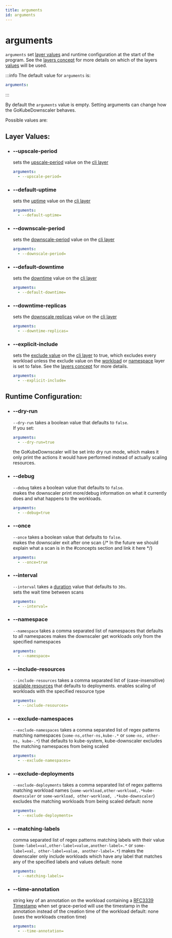 ```yaml
---
title: arguments
id: arguments
---
```


# arguments

`arguments` set [layer values](#values) and runtime configuration at the start of the program. See the [layers concept](#layers) for more details on which of the layers [values](#values) will be used.

:::info
The default value for `arguments` is:

```yaml
arguments:
```

:::

By default the `arguments` value is empty. Setting arguments can change how the GoKubeDownscaler behaves.

Possible values are:

## Layer Values:

- ### --upscale-period
  sets the [upscale-period](#upscale-period) value on the [cli layer](#cli-layer)
  ```yaml
  arguments:
    - --upscale-period=
  ```
- ### --default-uptime
  sets the [uptime](#uptime) value on the [cli layer](#cli-layer)
  ```yaml
  arguments:
    - --default-uptime=
  ```
- ### --downscale-period
  sets the [downscale-period](#downscale-period) value on the [cli layer](#cli-layer)
  ```yaml
  arguments:
    - --downscale-period=
  ```
- ### --default-downtime
  sets the [downtime](#downtime) value on the [cli layer](#cli-layer)
  ```yaml
  arguments:
    - --default-downtime=
  ```
- ### --downtime-replicas
  sets the [downscale replicas](#downscale-replicas) value on the [cli layer](#cli-layer)
  ```yaml
  arguments:
    - --downtime-replicas=
  ```
- ### --explicit-include
  sets the [exclude value](#exclude) on the [cli layer](#cli-layer) to true, which excludes every workload unless the exclude value on the [workload](#workload-layer) or [namespace](#namespace-layer) layer is set to false. See the [layers concept](#layers) for more details.
  ```yaml
  arguments:
    - --explicit-include=
  ```

## Runtime Configuration:

- ### --dry-run
  `--dry-run` takes a boolean value that defaults to `false`.\
  If you set:
  ```yaml
  arguments:
    - --dry-run=true
  ```
  the GoKubeDownscaler will be set into dry run mode, which makes it only print the actions it would have performed instead of actually scaling resources.
- ### --debug
  `--debug` takes a boolean value that defaults to `false`.\
  makes the downscaler print more/debug information on what it currently does and what happens to the workloads.
  ```yaml
  arguments:
    - --debug=true
  ```
- ### --once
  `--once` takes a boolean value that defaults to `false`.\
  makes the downscaler exit after one scan {/* In the future we should explain what a scan is in the #concepts section and link it here */}
  ```yaml
  arguments:
    - --once=true
  ```
- ### --interval
  `--interval` takes a [duration](#duration) value that defaults to `30s`.\
  sets the wait time between scans
  ```yaml
  arguments:
    - --interval=
  ```
- ### --namespace
  `--namespace` takes a comma separated list of namespaces that defaults to all namespaces
  makes the downscaler get workloads only from the specified namespaces
  ```yaml
  arguments:
    - --namespace=
  ```
- ### --include-resources
  `--include-resources` takes a comma separated list of (case-insensitive) [scalable resources](#scalable-resources) that defaults to deployments.
  enables scaling of workloads with the specified resource type
  ```yaml
  arguments:
    - --include-resources=
  ```
- ### --exclude-namespaces
  `--exclude-namespaces` takes a comma separated list of regex patterns matching namespaces (`some-ns,other-ns,kube-.*` or `some-ns, other-ns, kube-.*`) that defaults to kube-system, kube-downscaler
  excludes the matching namespaces from being scaled
  ```yaml
  arguments:
    - --exclude-namespaces=
  ```
- ### --exclude-deployments
  `--exclude-deployments` takes a comma separated list of regex patterns matching workload names (`some-workload,other-workload,.*kube-downscaler` or `some-workload, other-workload, .*kube-downscaler`)
  excludes the matching workloads from being scaled
  default: none
  ```yaml
  arguments:
    - --exclude-deployments=
  ```
- ### --matching-labels
  comma separated list of regex patterns matching labels with their value (`some-label=val,other-label=value,another-label=.*` or `some-label=val, other-label=value, another-label=.*`)
  makes the downscaler only include workloads which have any label that matches any of the specified labels and values
  default: none
  ```yaml
  arguments:
    - --matching-labels=
  ```
- ### --time-annotation
  string key of an annotation on the workload containing a [RFC3339 Timestamp](https://datatracker.ietf.org/doc/html/rfc3339)
  when set grace-period will use the timestamp in the annotation instead of the creation time of the workload
  default: none (uses the workloads creation time)
  ```yaml
  arguments:
    - --time-annotation=
  ```
